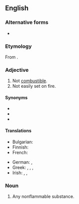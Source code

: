 {{also|non-flammable}}
==English==

===Alternative forms===
* {{alter|en|non-flammable}}

===Etymology===
From {{af|en|non-|flammable}}.

===Adjective===
{{en-adj|-}}

# Not [[combustible]].
# Not easily set on fire.

====Synonyms====
* {{l|en|noninflammable}}
* {{l|en|unflammable}}
* {{l|en|uninflammable}}

====Translations====
{{trans-top|not combustible}}
* Bulgarian: {{t+|bg|незапалим}}
* Finnish: {{t+|fi|palamaton}}
* French: {{t+|fr|ininflammable}}
{{trans-mid}}
* German: {{t+|de|unbrennbar}}, {{t|de|nichtbrennbar}}
* Greek: {{t+|el|άκαυστος}}, {{t|el|μη εύφλεκτος}}, {{t+|el|άφλεκτος}}, {{t|el|μη αναφλέξιμος}}
* Irish: {{t|ga|dolasta}}, {{t|ga|doloiscthe}}, {{t|ga|neamh-inlasta}}
{{trans-bottom}}

===Noun===
{{en-noun}}

# Any nonflammable substance.